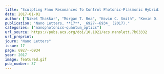 ```yaml
---
title: "Sculpting Fano Resonances To Control Photonic-Plasmonic Hybridization"
date: 2017-01-01
author: ["Niket Thakkar", "Morgan T. Rea", "Kevin C. Smith", "Kevin D. Heylman", "Steven C. Quillin", "Kassandra A. Knapper", "Erik H. Horak", "David J. Masiello", "Randall H. Goldsmith"]
publication: "Nano Letters, **17**, _6927--6934_ (2017)."
categories: ["nanophotonics-quantum_optics"]
url_source: https://pubs.acs.org/doi/10.1021/acs.nanolett.7b03332
url_preprint: 
journ: "Nano Letters"
issue: 17
page: 6927--6934
year: 2017
image: featured.gif
pub_number: 37
---
```

